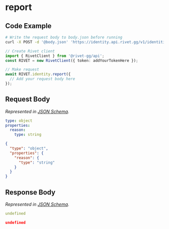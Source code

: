 
# report

## Code Example

<CodeGroup title='Request' tag='POST' label='https://identity.api.rivet.gg/v1/identities/{identity_id}/report'>

```bash {{ title: 'cURL' }}
# Write the request body to body.json before running
curl -X POST -d '@body.json' 'https://identity.api.rivet.gg/v1/identities/{identity_id}/report'
```

```ts
// Create Rivet client
import { RivetClient } from '@rivet-gg/api';
const RIVET = new RivetClient({ token: addYourTokenHere });

// Make request
await RIVET.identity.report({
  // Add your request body here
});
```

</CodeGroup>


## Request Body

_Represented in [JSON Schema](https://json-schema.org/)._

<CodeGroup title='Request'>

```yaml
type: object
properties:
  reason:
    type: string

```

```json
{
  "type": "object",
  "properties": {
    "reason": {
      "type": "string"
    }
  }
}
```

</CodeGroup>


## Response Body

_Represented in [JSON Schema](https://json-schema.org/)._

<CodeGroup title='Response'>

```yaml
undefined
```

```json
undefined
```

</CodeGroup>

